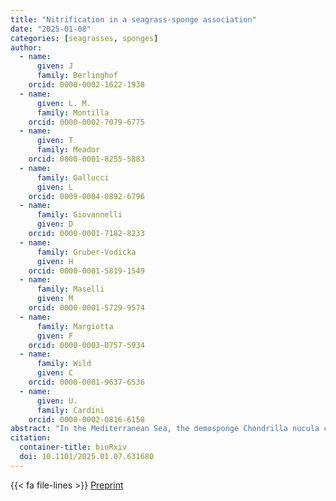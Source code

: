 ```yaml
---
title: "Nitrification in a seagrass-sponge association"
date: "2025-01-08"
categories: [seagrasses, sponges]
author: 
  - name: 
      given: J
      family: Berlinghof 
    orcid: 0000-0002-1622-1938
  - name: 
      given: L. M.
      family: Montilla
    orcid: 0000-0002-7079-6775
  - name: 
      given: T
      family: Meador
    orcid: 0000-0001-8255-5883
  - name: 
      family: Gallucci
      given: L
    orcid: 0009-0004-0892-6796
  - name: 
      family: Giovannelli
      given: D
    orcid: 0000-0001-7182-8233
  - name:
      family: Gruber-Vodicka
      given: H
    orcid: 0000-0001-5819-1549
  - name:
      family: Maselli
      given: M
    orcid: 0000-0001-5729-9574
  - name:
      family: Margiotta
      given: F
    orcid: 0000-0003-0757-5934
  - name: 
      family: Wild
      given: C
    orcid: 0000-0001-9637-6536
  - name: 
      given: U.
      family: Cardini
    orcid: 0000-0002-0816-6158
abstract: "In the Mediterranean Sea, the demosponge Chondrilla nucula can occur in close association with the native seagrass Posidonia oceanica. C. nucula harbors a diverse and abundant microbial community, including potential nitrifiers. Thus, the sponge may contribute to the nitrogen (N) demand of the seagrass holobiont. In this study, we investigated potential nitrification rates (PNR) and inorganic N fluxes within this association at a site where C. nucula covered 18 ± 3 % of the seagrass meadow area, during plant growth (spring) and senescence (autumn). Using incubation experiments with 15N-labeled ammonium, we measured PNR and inorganic N of the seagrass-sponge association, and of sponge and seagrass independently, under light and dark conditions. We supplemented these experiments with 16s rRNA gene amplicon sequencing to characterize the microbial community of the sponge. PNR was exclusively measured when the sponge was present (alone or in association with the seagrass). PNR was highest in the dark and when C. nucula was associated with the seagrass, ranging from 21 ± 7 to 267 ± 33 nmol N g DW-1 h-1 in spring and autumn, respectively. Sponge-mediated PNR can support 8% of the N demand of the P. oceanica holobiont during growth and 47 % during senescence. We identified key nitrifying bacterial and archaeal groups as members of the sponge's microbial community. While C. nucula released inorganic N, potentially sustaining the seagrass, it benefitted from dissolved organic carbon released by P. oceanica. These results suggest that the interaction between C. nucula and P. oceanica is mutually beneficial, ultimately supporting and stabilizing the seagrass ecosystem."
citation: 
  container-title: bioRxiv
  doi: 10.1101/2025.01.07.631680 
---
```


{{< fa file-lines >}} [Preprint](https://doi.org/10.1101/2025.01.07.631680) 